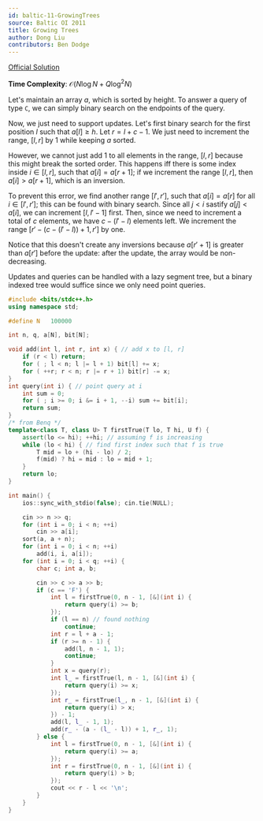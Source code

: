 ```yaml
---
id: baltic-11-GrowingTrees
source: Baltic OI 2011
title: Growing Trees
author: Dong Liu
contributors: Ben Dodge
---
```


[Official Solution](https://boi.cses.fi/files/boi2011_solutions.zip)

**Time Complexity**: $\mathcal O(N\log N + Q\log^2 N)$

Let's maintain an array $a$, which is sorted by height. To answer a query of type `C`, we can simply binary search on the endpoints of the query.

Now, we just need to support updates. Let's first binary search for the first position $l$ such that $a[l] \geq h$. Let $r = l + c - 1$. We just need to increment the range, $[l, r]$ by $1$ while keeping $a$ sorted.

However, we cannot just add $1$ to all elements in the range, $[l, r]$ because this might break the sorted order. This happens iff there is some index inside $i\in [l, r]$, such that $a[i] = a[r + 1]$; if we increment the range $[l, r]$, then $a[i] > a[r + 1]$, which is an inversion.

To prevent this error, we find another range $[l', r']$, such that $a[i] = a[r]$ for all $i\in [l', r']$; this can be found with binary search. Since all $j < i$ sastify $a[j] < a[i]$, we can increment $[l, l' - 1]$ first. Then, since we need to increment a total of $c$ elements, we have $c - (l' - l)$ elements left. We increment the range $[r' - (c - (l' - l)) + 1, r']$ by one.

Notice that this doesn't create any inversions because $a[r' + 1]$ is greater than $a[r']$ before the update: after the update, the array would be non-decreasing.

Updates and queries can be handled with a lazy segment tree, but a binary indexed tree would suffice since we only need point queries.

<LanguageSection>

<CPPSection>

```cpp
#include <bits/stdc++.h>
using namespace std;

#define N	100000

int n, q, a[N], bit[N];

void add(int l, int r, int x) { // add x to [l, r] 
	if (r < l) return;
	for ( ; l < n; l |= l + 1) bit[l] += x;
	for ( ++r; r < n; r |= r + 1) bit[r] -= x;
}
int query(int i) { // point query at i
	int sum = 0;
	for ( ; i >= 0; i &= i + 1, --i) sum += bit[i];
	return sum;
}
/* from Benq */
template<class T, class U> T firstTrue(T lo, T hi, U f) {
	assert(lo <= hi); ++hi; // assuming f is increasing
	while (lo < hi) { // find first index such that f is true 
		T mid = lo + (hi - lo) / 2;
		f(mid) ? hi = mid : lo = mid + 1; 
	} 
	return lo;
}

int main() {
	ios::sync_with_stdio(false); cin.tie(NULL);

	cin >> n >> q;
	for (int i = 0; i < n; ++i)
		cin >> a[i];
	sort(a, a + n);
	for (int i = 0; i < n; ++i)
		add(i, i, a[i]);
	for (int i = 0; i < q; ++i) {
		char c; int a, b;

		cin >> c >> a >> b;
		if (c == 'F') {
			int l = firstTrue(0, n - 1, [&](int i) {
				return query(i) >= b;
			});
			if (l == n) // found nothing
				continue;
			int r = l + a - 1;
			if (r >= n - 1) {
				add(l, n - 1, 1);
				continue;
			}
			int x = query(r);
			int l_ = firstTrue(l, n - 1, [&](int i) {
				return query(i) >= x;
			});
			int r_ = firstTrue(l_, n - 1, [&](int i) {
				return query(i) > x;
			}) - 1;
			add(l, l_ - 1, 1);
			add(r_ - (a - (l_ - l)) + 1, r_, 1);
		} else {
			int l = firstTrue(0, n - 1, [&](int i) {
				return query(i) >= a;
			});
			int r = firstTrue(0, n - 1, [&](int i) {
				return query(i) > b;
			});
			cout << r - l << '\n';
		}
	}
}
```

</CPPSection>

</LanguageSection>
